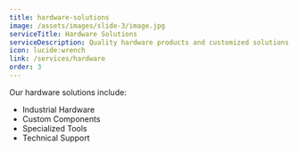```yaml
---
title: hardware-solutions
image: /assets/images/slide-3/image.jpg
serviceTitle: Hardware Solutions
serviceDescription: Quality hardware products and customized solutions for industrial applications
icon: lucide:wrench
link: /services/hardware
order: 3
---
```

Our hardware solutions include:

* Industrial Hardware
* Custom Components
* Specialized Tools
* Technical Support

